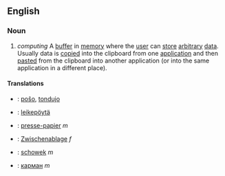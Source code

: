 == English ==
=== Noun ===

# ''computing''  A [[buffer]] in [[memory]] where the [[user]] can [[store]] [[arbitrary]] [[data]]. Usually data is [[copy|copied]] into the clipboard from one [[application]] and then [[paste]]d from the clipboard into another application (or into the same application in a different place).

====Translations====

* {{eo}}: [[poŝo]], [[tondujo]]
*{{fi}}: [[leikepöytä]]
* {{fr}}: [[presse-papier]] ''m''
* {{de}}: [[Zwischenablage]] ''f''
* {{pl}}: [[schowek]] ''m''
* {{ru}}: [[карман]] ''m''
